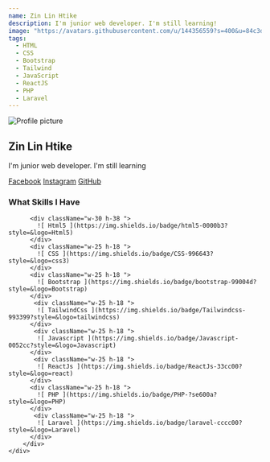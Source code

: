 ```yaml
---
name: Zin Lin Htike
description: I'm junior web developer. I'm still learning!
image: "https://avatars.githubusercontent.com/u/144356559?s=400&u=84c3dfdf02e82d084aa4fb5e141cf1962157024e&v=4"
tags:
  - HTML
  - CSS
  - Bootstrap
  - Tailwind
  - JavaScript
  - ReactJS
  - PHP 
  - Laravel
---
```


  <div className="max-w-lg mx-auto my-10 bg-white rounded-lg shadow-md p-5">
    <img class="w-32 h-32 block object-cover w-2/4 rounded-full ring-4 ring-purple-500/50 ring-offset-[10px] mx-auto" src="https://avatars.githubusercontent.com/u/144356559?s=400&u=84c3dfdf02e82d084aa4fb5e141cf1962157024e&v=4" alt="Profile picture"/>
    <h2 class="text-center text-gray-700 text-2xl font-semibold mt-3 pt-3">Zin Lin Htike</h2>
    <p class="text-center text-gray-800 mt-1">I'm junior web developer. I'm still learning</p>
    <div class="flex justify-center mt-5">
        <a href="https://www.facebook.com/zin.htike.50?mibextid=LQQJ4d" class="text-blue-500 hover:text-blue-700 mx-3">Facebook</a>
        <a href="https://instagram.com/154zinlinhtike?igshid=NGVhN2U2NjQQYg==" class="text-blue-500 hover:text-blue-700 mx-3">Instagram</a>
        <a href="https://github.com/zinlin59" class="text-blue-500 hover:text-blue-700 mx-3">GitHub</a>
    </div>
    <div class="mt-5 gap-3">
        <h3 class="text-xl font-semibold text-gray-800">What Skills I Have</h3>
        <div class="text-gray-600 flex flex-row mt-2 gap-2">
          
          <div className="w-30 h-38 ">
            ![ Html5 ](https://img.shields.io/badge/html5-0000b3?style=&logo=Html5)
          </div>
          <div className="w-25 h-18 ">
            ![ CSS ](https://img.shields.io/badge/CSS-996643?style=&logo=css3)
          </div>
          <div className="w-25 h-18 ">
            ![ Bootstrap ](https://img.shields.io/badge/bootstrap-99004d?style=&logo=Bootstrap)
          </div>
           <div className="w-25 h-18 ">
            ![ TailwindCss ](https://img.shields.io/badge/Tailwindcss-993399?style=&logo=tailwindcss)
          </div>
           <div className="w-25 h-18 ">
            ![ Javascript ](https://img.shields.io/badge/Javascript-0052cc?style=&logo=Javascript)
          </div>
           <div className="w-25 h-18 ">
            ![ ReactJs ](https://img.shields.io/badge/ReactJs-33cc00?style=&logo=react)
          </div>
          <div className="w-25 h-18 ">
            ![ PHP ](https://img.shields.io/badge/PHP-?se600a?style=&logo=PHP)
          </div>
           <div className="w-25 h-18 ">
            ![ Laravel ](https://img.shields.io/badge/laravel-cccc00?style=&logo=Laravel)
          </div>
        </div>
    </div>
  </div>
